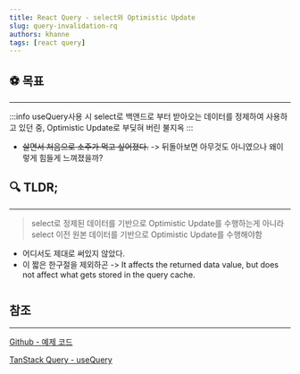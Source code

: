 ```yaml
---
title: React Query - select와 Optimistic Update
slug: query-invalidation-rq
authors: khanne
tags: [react query]
---
```


## ⚽️ 목표

---

:::info useQuery사용 시 select로 백앤드로 부터 받아오는 데이터를 정제하여 사용하고 있던 중, Optimistic Update로 부딪혀 버린 불지옥
:::

- ~~살면서 처음으로 소주가 먹고 싶어졌다.~~ -> 뒤돌아보면 아무것도 아니였으나 왜이렇게 힘들게 느껴졌을까?

<!--truncate-->

## 🔍 TLDR;

---

> select로 정제된 데이터를 기반으로 Optimistic Update를 수행하는게 아니라 select 이전 원본 데이터를 기반으로 Optimistic Update를 수행해야함

- 어디서도 제대로 써있지 않았다.
- 이 짧은 한구절을 제외하곤 -> It affects the returned data value, but does not affect what gets stored in the query cache.

#

## 참조

---

[Github - 예제 코드](https://github.com/IwannabeRealnerD/rq-select-ou)

[TanStack Query - useQuery](https://tanstack.com/query/v4/docs/reference/useQuery?from=reactQueryV3&original=https://react-query-v3.tanstack.com/reference/useQuery)
